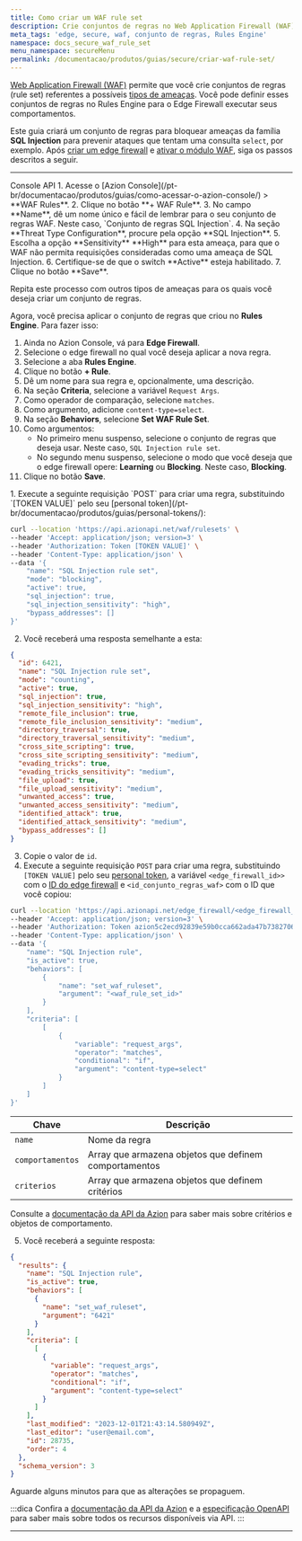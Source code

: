 ```yaml
---
title: Como criar um WAF rule set
description: Crie conjuntos de regras no Web Application Firewall (WAF).
meta_tags: 'edge, secure, waf, conjunto de regras, Rules Engine'
namespace: docs_secure_waf_rule_set
menu_namespace: secureMenu
permalink: /documentacao/produtos/guias/secure/criar-waf-rule-set/
---
```



<InterfaceNote />

[Web Application Firewall (WAF)](/pt-br/documentacao/produtos/secure/edge-firewall/web-application-firewall/) permite que você crie conjuntos de regras (rule set) referentes a possíveis [tipos de ameaças](/pt-br/documentacao/produtos/secure/edge-firewall/web-application-firewall/#waf-main-settings). Você pode definir esses conjuntos de regras no Rules Engine para o Edge Firewall executar seus comportamentos.

Este guia criará um conjunto de regras para bloquear ameaças da família **SQL Injection** para prevenir ataques que tentam uma consulta `select`, por exemplo. Após [criar um edge firewall](/pt-br/documentacao/produtos/guias/secure/edge-firewall-definir-main-settings/) e [ativar o módulo WAF](/pt-br/documentacao/produtos/guias/secure/edge-firewall-definir-main-settings/#modulos), siga os passos descritos a seguir.

---

<Tabs client:visible>
    <Fragment slot="tab.console">Console</Fragment>
    <Fragment slot="tab.api">API</Fragment>

<Fragment slot="panel.console">
1. Acesse o [Azion Console](/pt-br/documentacao/produtos/guias/como-acessar-o-azion-console/) > **WAF Rules**.
2. Clique no botão **+ WAF Rule**.
3. No campo **Name**, dê um nome único e fácil de lembrar para o seu conjunto de regras WAF. Neste caso, `Conjunto de regras SQL Injection`.
4. Na seção **Threat Type Configuration**, procure pela opção **SQL Injection**.
5. Escolha a opção **Sensitivity** **High** para esta ameaça, para que o WAF não permita requisições consideradas como uma ameaça de SQL Injection.
6. Certifique-se de que o switch **Active** esteja habilitado.
7. Clique no botão **Save**.

Repita este processo com outros tipos de ameaças para os quais você deseja criar um conjunto de regras.

Agora, você precisa aplicar o conjunto de regras que criou no **Rules Engine**. Para fazer isso:

1. Ainda no Azion Console, vá para **Edge Firewall**.
2. Selecione o edge firewall no qual você deseja aplicar a nova regra.
3. Selecione a aba **Rules Engine**.
4. Clique no botão **+ Rule**.
5. Dê um nome para sua regra e, opcionalmente, uma descrição.
6. Na seção **Criteria**, selecione a variável `Request Args`.
7. Como operador de comparação, selecione `matches`.
8. Como argumento, adicione `content-type=select`.
9. Na seção **Behaviors**, selecione **Set WAF Rule Set**.
10. Como argumentos:
    - No primeiro menu suspenso, selecione o conjunto de regras que deseja usar. Neste caso, `SQL Injection rule set`.
    - No segundo menu suspenso, selecione o modo que você deseja que o edge firewall opere: **Learning** ou **Blocking**. Neste caso, **Blocking**.
11. Clique no botão **Save**.
</Fragment>

<Fragment slot="panel.api">
1. Execute a seguinte requisição `POST` para criar uma regra, substituindo `[TOKEN VALUE]` pelo seu [personal token](/pt-br/documentacao/produtos/guias/personal-tokens/):

```bash
curl --location 'https://api.azionapi.net/waf/rulesets' \
--header 'Accept: application/json; version=3' \
--header 'Authorization: Token [TOKEN VALUE]' \
--header 'Content-Type: application/json' \
--data '{
    "name": "SQL Injection rule set",
    "mode": "blocking",
    "active": true,
    "sql_injection": true,
    "sql_injection_sensitivity": "high",
    "bypass_addresses": []
}'
```

2. Você receberá uma resposta semelhante a esta:

```json
{
  "id": 6421,
  "name": "SQL Injection rule set",
  "mode": "counting",
  "active": true,
  "sql_injection": true,
  "sql_injection_sensitivity": "high",
  "remote_file_inclusion": true,
  "remote_file_inclusion_sensitivity": "medium",
  "directory_traversal": true,
  "directory_traversal_sensitivity": "medium",
  "cross_site_scripting": true,
  "cross_site_scripting_sensitivity": "medium",
  "evading_tricks": true,
  "evading_tricks_sensitivity": "medium",
  "file_upload": true,
  "file_upload_sensitivity": "medium",
  "unwanted_access": true,
  "unwanted_access_sensitivity": "medium",
  "identified_attack": true,
  "identified_attack_sensitivity": "medium",
  "bypass_addresses": []
}
```

3. Copie o valor de `id`.
4. Execute a seguinte requisição `POST` para criar uma regra, substituindo `[TOKEN VALUE]` pelo seu [personal token](/pt-br/documentacao/produtos/guias/personal-tokens/), a variável `<edge_firewall_id>>` com o [ID do edge firewall](https://api.azion.com/#015cb4a3-8fa2-4625-9792-2cc271e184eb) e `<id_conjunto_regras_waf>` com o ID que você copiou:

```bash
curl --location 'https://api.azionapi.net/edge_firewall/<edge_firewall_id>/rules_engine' \
--header 'Accept: application/json; version=3' \
--header 'Authorization: Token azion5c2ecd92839e59b0cca662ada47b7382706' \
--header 'Content-Type: application/json' \
--data '{
    "name": "SQL Injection rule",
    "is_active": true,
    "behaviors": [
        {
            "name": "set_waf_ruleset",
            "argument": "<waf_rule_set_id>"
        }
    ],
    "criteria": [
        [
            {
                "variable": "request_args",
                "operator": "matches",
                "conditional": "if",
                "argument": "content-type=select"
            }
        ]
    ]
}'
```

| Chave | Descrição |
| --- | --- |
| `name` | Nome da regra |
| `comportamentos` | Array que armazena objetos que definem comportamentos |
| `criterios` | Array que armazena objetos que definem critérios |

Consulte a [documentação da API da Azion](https://api.azion.com/#ae9cdca8-3949-4b25-b1e6-2e071cd193fc) para saber mais sobre critérios e objetos de comportamento.

5. Você receberá a seguinte resposta:

```json
{
  "results": {
    "name": "SQL Injection rule",
    "is_active": true,
    "behaviors": [
      {
        "name": "set_waf_ruleset",
        "argument": "6421"
      }
    ],
    "criteria": [
      [
        {
          "variable": "request_args",
          "operator": "matches",
          "conditional": "if",
          "argument": "content-type=select"
        }
      ]
    ],
    "last_modified": "2023-12-01T21:43:14.580949Z",
    "last_editor": "user@email.com",
    "id": 28735,
    "order": 4
  },
  "schema_version": 3
}
```

Aguarde alguns minutos para que as alterações se propaguem.

:::dica
Confira a [documentação da API da Azion](https://api.azion.com/) e a [especificação OpenAPI](https://github.com/aziontech/azionapi-openapi/) para saber mais sobre todos os recursos disponíveis via API.
:::
</Fragment>

</Tabs>

---